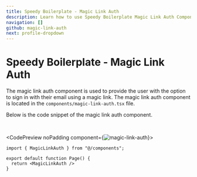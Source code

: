 ```yaml
---
title: Speedy Boilerplate - Magic Link Auth
description: Learn how to use Speedy Boilerplate Magic Link Auth Component.
navigation: []
github: magic-link-auth
next: profile-dropdown
---
```


# Speedy Boilerplate - Magic Link Auth

The magic link auth component is used to provide the user with the option to sign in with their email using a magic link. The magic link auth component is located in the <Code>components/magic-link-auth.tsx</Code> file.

Below is the code snippet of the magic link auth component.

<br />

<CodePreview noPadding component={<Image src="/boilerplate/magic-link-auth.png" alt="magic-link-auth" width={1024} height={1024} className="w-full" />}>
```tsx
import { MagicLinkAuth } from "@/components";

export default function Page() {
  return <MagicLinkAuth />
}
```
</CodePreview>

